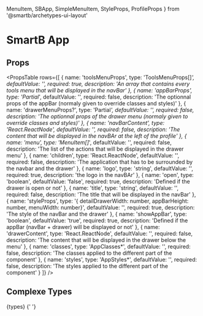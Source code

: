   MenuItem,
  SBApp,
  SimpleMenuItem,
  StyleProps,
  ProfileProps
} from '@smartb/archetypes-ui-layout'

<Meta title='Overview|Layout/App' />

# SmartB App

## Props

<PropsTable
  rows={[
    {
      name: 'toolsMenuProps',
      type: 'ToolsMenuProps[]*',
      defaultValue: '',
      required: true,
      description:
        'An array that contains every tools menu that will be displayed in the navBar'
    },
    {
      name: 'appBarProps',
      type: 'Partial<AppBarProps>*',
      defaultValue: '',
      required: false,
      description:
        'The optionnal props of the appBar (normaly given to override classes and styles)'
    },
    {
      name: 'drawerMenuProps?',
      type: 'Partial<DrawerMenuProps>*',
      defaultValue: '',
      required: false,
      description:
        'The optionnal props of the drawer menu (normaly given to override classes and styles)'
    },
    {
      name: 'navBarContent',
      type: 'React.ReactNode',
      defaultValue: '',
      required: false,
      description:
        'The content that will be displayed in the navBAr at the left of the profile'
    },
    {
      name: 'menu',
      type: 'MenuItem[]*',
      defaultValue: '',
      required: false,
      description:
        'The list of the actions that will be displayed in the drawer menu'
    },
    {
      name: 'children',
      type: 'React.ReactNode',
      defaultValue: '',
      required: false,
      description:
        'The application that has to be surrounded by the navbar and the drawer'
    },
    {
      name: 'logo',
      type: 'string',
      defaultValue: '',
      required: true,
      description: 'the logo in the navBAr'
    },
    {
      name: 'open',
      type: 'boolean',
      defaultValue: 'false',
      required: true,
      description: 'Defined if the drawer is open or not'
    },
    {
      name: 'title',
      type: 'string',
      defaultValue: '',
      required: false,
      description: 'The title that will be displayed in the navBar'
    },
    {
      name: 'styleProps',
      type:
        '{ detailDrawerWidth: number, appBarHeight: number, menuWidth: number}',
      defaultValue: '',
      required: true,
      description: 'The style of the navBar and the drawer'
    },
    {
      name: 'showAppBar',
      type: 'boolean',
      defaultValue: 'true',
      required: true,
      description:
        'Defined if the appBar (navBar + drawer) will be displayed or not'
    },
    {
      name: 'drawerContent',
      type: 'React.ReactNode',
      defaultValue: '',
      required: false,
      description:
        'The content that will be displayed in the drawer below the menu'
    },
    {
      name: 'classes',
      type: 'AppClasses*',
      defaultValue: '',
      required: false,
      description: 'The classes applied to the different part of the component'
    },
    {
      name: 'styles',
      type: 'AppStyles*',
      defaultValue: '',
      required: false,
      description: 'The styles applied to the different part of the component'
    }
  ]}
/>

## Complexe Types

<SyntaxHighlighter language='typescript' style={tomorrow}>
  {types}
</SyntaxHighlighter>{' '}
